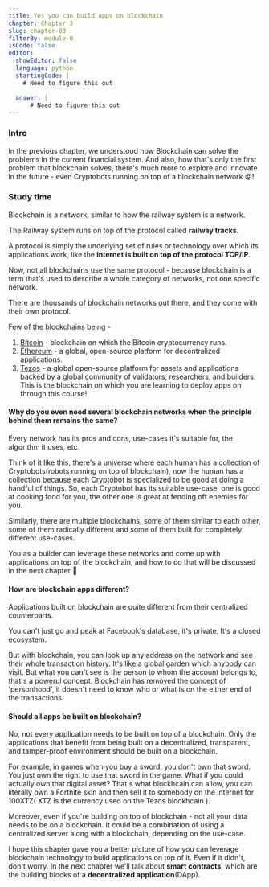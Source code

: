 ```yaml
---
title: Yes you can build apps on blockchain
chapter: Chapter 3
slug: chapter-03
filterBy: module-0
isCode: false
editor:
  showEditor: false
  language: python
  startingCode: |
    # Need to figure this out

  answer: |
      # Need to figure this out
---
```

### Intro
In the previous chapter, we understood how Blockchain can solve the problems in the current financial system. And also, how that's only the first problem that blockchain solves, there's much more to explore and innovate in the future - even Cryptobots running on top of a blockchain network 😝!

### Study time

Blockchain is a network, similar to how the railway system is a network.

The Railway system runs on top of the protocol called **railway tracks**.

A protocol is simply the underlying set of rules or technology over which its applications work, like the **internet is built on top of the protocol TCP/IP**.

Now, not all blockchains use the same protocol - because blockchain is a term that's used to describe a whole category of networks, not one specific network.

There are thousands of blockchain networks out there, and they come with their own protocol.

Few of the blockchains being - 
1. [Bitcoin](https://bitcoin.org/en/) - blockchain on which the Bitcoin cryptocurrency runs. 
2. [Ethereum](https://ethereum.org/en/) - a global, open-source platform for decentralized applications. 
3. [Tezos](https://tezos.com/) -  a global open-source platform for assets and applications backed by a global community of validators, researchers, and builders. This is the blockchain on which you are learning to deploy apps on through this course!

#### Why do you even need several blockchain networks when the principle behind them remains the same? 
Every network has its pros and cons, use-cases it's suitable for, the algorithm it uses, etc. 

Think of it like this, there's a universe where each human has a collection of Cryptobots(robots running on top of blockchain), now the human has a collection because each Cryptobot is specialized to be good at doing a handful of things. 
So, each Cryptobot has its suitable use-case, one is good at cooking food for you, the other one is great at fending off enemies for you.

Similarly, there are multiple blockchains, some of them similar to each other, some of them radically different and some of them built for completely different use-cases.


You as a builder can leverage these networks and come up with applications on top of the blockchain, and how to do that will be discussed in the next chapter 🔨


#### How are blockchain apps different?
Applications built on blockchain are quite different from their centralized counterparts.

You can't just go and peak at Facebook's database, it's private. It's a closed ecosystem.

But with blockchain, you can look up any address on the network and see their whole transaction history. It's like a global garden which anybody can visit. But what you can't see is the person to whom the account belongs to, that's a powerul concept. Blockchain has removed the concept of 'personhood', it doesn't need to know who or what is on the either end of the transactions.


#### Should all apps be built on blockchain?
No, not every application needs to be built on top of a blockchain.
Only the applications that benefit from being built on a decentralized, transparent, and tamper-proof environment should be built on a blockchain.

For example, in games when you buy a sword, you don't own that sword. You just own the right to use that sword in the game. What if you could actually own that digital asset? That's what blockhcain can allow, you can literally own a Fortnite skin and then sell it to somebody on the internet for 100XTZ( XTZ is the currency used on the Tezos blockhcain ).


Moreover, even if you're building on top of blockchain - not all your data needs to be on a blockchain. It could be a combination of using a centralized server along with a blockchain, depending on the use-case.


I hope this chapter gave you a better picture of how you can leverage blockchain technology to build applications on top of it. Even if it didn't, don't worry. In the next chapter we'll talk about **smart contracts**, which are the building blocks of a **decentralized application**(DApp).